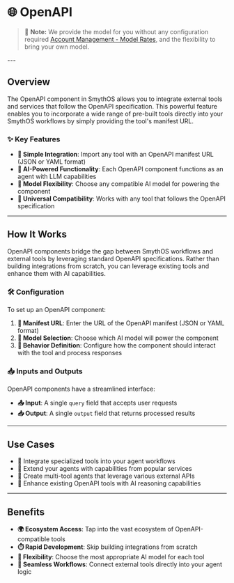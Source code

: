 # 🌐 OpenAPI

> 📝 **Note:** We provide the model for you without any configuration required [Account Management - Model Rates](account_management/modelRates), and the flexibility to bring your own model.

<Arcade src="https://demo.arcade.software/ePHO36pfzhkHqMLU0Khy?embed&embed_mobile=tab&embed_desktop=inline&show_copy_link=true" title="OpenAPI | SmythOS" />
---

## Overview

The OpenAPI component in SmythOS allows you to integrate external tools and services that follow the OpenAPI specification. This powerful feature enables you to incorporate a wide range of pre-built tools directly into your SmythOS workflows by simply providing the tool's manifest URL.

### ✨ Key Features

- **🔌 Simple Integration**: Import any tool with an OpenAPI manifest URL (JSON or YAML format)
- **🤖 AI-Powered Functionality**: Each OpenAPI component functions as an agent with LLM capabilities
- **🧠 Model Flexibility**: Choose any compatible AI model for powering the component
- **🔄 Universal Compatibility**: Works with any tool that follows the OpenAPI specification

---

## How It Works

OpenAPI components bridge the gap between SmythOS workflows and external tools by leveraging standard OpenAPI specifications. Rather than building integrations from scratch, you can leverage existing tools and enhance them with AI capabilities.

### 🛠️ Configuration

To set up an OpenAPI component:

1. **📝 Manifest URL**: Enter the URL of the OpenAPI manifest (JSON or YAML format)
2. **🧪 Model Selection**: Choose which AI model will power the component
3. **🎯 Behavior Definition**: Configure how the component should interact with the tool and process responses

### 📥 Inputs and Outputs

OpenAPI components have a streamlined interface:

- **📤 Input**: A single `query` field that accepts user requests
- **📥 Output**: A single `output` field that returns processed results

---

## Use Cases

- 🔗 Integrate specialized tools into your agent workflows
- 🚀 Extend your agents with capabilities from popular services 
- 🧩 Create multi-tool agents that leverage various external APIs
- 💪 Enhance existing OpenAPI tools with AI reasoning capabilities

---

## Benefits

- **🌍 Ecosystem Access**: Tap into the vast ecosystem of OpenAPI-compatible tools
- **⏱️ Rapid Development**: Skip building integrations from scratch
- **🔄 Flexibility**: Choose the most appropriate AI model for each tool
- **🔄 Seamless Workflows**: Connect external tools directly into your agent logic